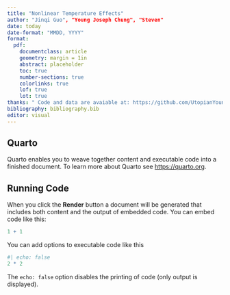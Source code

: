 ```yaml
---
title: "Nonlinear Temperature Effects"
author: "Jinqi Guo", "Young Joseph Chung", "Steven"
date: today
date-format: "MMDD, YYYY"
format:
  pdf:
    documentclass: article
    geometry: margin = 1in
    abstract: placeholder
    toc: true
    number-sections: true
    colorlinks: true
    lof: true
    lot: true
thanks: " Code and data are avaiable at: https://github.com/UtopianYoungChung/GDP-Temperature.git"
bibliography: bibliography.bib
editor: visual
---
```


## Quarto

Quarto enables you to weave together content and executable code into a finished document. To learn more about Quarto see <https://quarto.org>.

## Running Code

When you click the **Render** button a document will be generated that includes both content and the output of embedded code. You can embed code like this:

```r
1 + 1
```

You can add options to executable code like this

```r
#| echo: false
2 * 2
```

The `echo: false` option disables the printing of code (only output is displayed).
